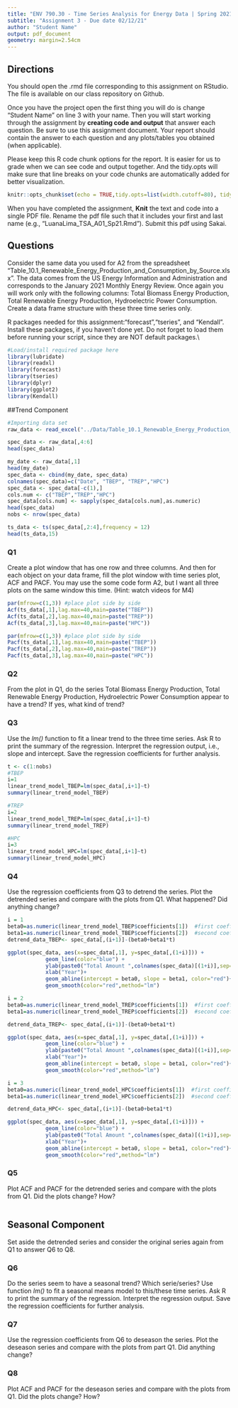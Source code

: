 ```yaml
---
title: "ENV 790.30 - Time Series Analysis for Energy Data | Spring 2021"
subtitle: "Assignment 3 - Due date 02/12/21"
author: "Student Name"
output: pdf_document
geometry: margin=2.54cm
---
```

  
## Directions
  
You should open the .rmd file corresponding to this assignment on RStudio. The file is available on our class repository on Github. 

Once you have the project open the first thing you will do is change "Student Name" on line 3 with your name. 
Then you will start working through the assignment by  **creating code and output** that answer each question. Be sure to use this assignment document. Your report should contain the answer to each question and any plots/tables you obtained (when applicable).

Please keep this R code chunk options for the report. It is easier for us to grade when we can see code and output together. And the tidy.opts will make sure that line breaks on your code chunks are automatically added for better visualization. 

```r
knitr::opts_chunk$set(echo = TRUE,tidy.opts=list(width.cutoff=80), tidy=FALSE) 
```

When you have completed the assignment, **Knit** the text and code into a single PDF file. Rename the pdf file such that it includes your first and last name (e.g., "LuanaLima_TSA_A01_Sp21.Rmd"). Submit this pdf using Sakai. 

## Questions 

Consider the same data you used for A2 from the spreadsheet "Table_10.1_Renewable_Energy_Production_and_Consumption_by_Source.xlsx". The data comes from the US Energy Information and Administration and corresponds to the January 2021 Monthly Energy Review. Once again you will work only with the following columns: Total Biomass Energy Production, Total Renewable Energy Production, Hydroelectric Power Consumption. Create a data frame structure with these three time series only. 

R packages needed for this assignment:"forecast","tseries", and "Kendall". Install these packages, if you haven't done yet. Do not forget to load them before running your script, since they are NOT default packages.\\

```r
#Load/install required package here
library(lubridate)
library(readxl)
library(forecast)
library(tseries)
library(dplyr)
library(ggplot2)
library(Kendall)

```

##Trend Component

```r
#Importing data set
raw_data <- read_excel("../Data/Table_10.1_Renewable_Energy_Production_and_Consumption_by_Source.xlsx",skip=10)

spec_data <- raw_data[,4:6]
head(spec_data)

my_date <- raw_data[,1]
head(my_date)
spec_data <- cbind(my_date, spec_data)
colnames(spec_data)=c("Date", "TBEP", "TREP","HPC")
spec_data <- spec_data[-c(1),]
cols.num <- c("TBEP","TREP","HPC")
spec_data[cols.num] <- sapply(spec_data[cols.num],as.numeric)
head(spec_data)
nobs <- nrow(spec_data)

ts_data <- ts(spec_data[,2:4],frequency = 12)
head(ts_data,15)
```


### Q1
Create a plot window that has one row and three columns. And then for each object on your data frame, fill the plot window with time series plot, ACF and PACF. You may use the some code form A2, but I want all three plots on the same window this time. (Hint: watch videos for M4)
```r
par(mfrow=c(1,3)) #place plot side by side
Acf(ts_data[,1],lag.max=40,main=paste("TBEP"))
Acf(ts_data[,2],lag.max=40,main=paste("TREP"))
Acf(ts_data[,3],lag.max=40,main=paste("HPC"))
```
```r
par(mfrow=c(1,3)) #place plot side by side
Pacf(ts_data[,1],lag.max=40,main=paste("TBEP"))
Pacf(ts_data[,2],lag.max=40,main=paste("TREP"))
Pacf(ts_data[,3],lag.max=40,main=paste("HPC"))
```


### Q2
From the plot in Q1, do the series Total Biomass Energy Production, Total Renewable Energy Production, Hydroelectric Power Consumption appear to have a trend? If yes, what kind of trend?

### Q3
Use the *lm()* function to fit a linear trend to the three time series. Ask R to print the summary of the regression. Interpret the regression output, i.e., slope and intercept. Save the regression coefficients for further analysis.
```r
t <- c(1:nobs)
#TBEP
i=1
linear_trend_model_TBEP=lm(spec_data[,i+1]~t)
summary(linear_trend_model_TBEP)
```

```r
#TREP
i=2
linear_trend_model_TREP=lm(spec_data[,i+1]~t)
summary(linear_trend_model_TREP)
```
```r
#HPC
i=3
linear_trend_model_HPC=lm(spec_data[,i+1]~t)
summary(linear_trend_model_HPC)
``` 
### Q4
Use the regression coefficients from Q3 to detrend the series. Plot the detrended series and  compare with the plots from Q1. What happened? Did anything change?
```r
i = 1
beta0=as.numeric(linear_trend_model_TBEP$coefficients[1])  #first coefficient is the intercept term or beta0
beta1=as.numeric(linear_trend_model_TBEP$coefficients[2])  #second coefficient is the slope or beta1
detrend_data_TBEP<- spec_data[,(i+1)]-(beta0+beta1*t)

ggplot(spec_data, aes(x=spec_data[,1], y=spec_data[,(1+i)])) +
            geom_line(color="blue") +
            ylab(paste0("Total Amount ",colnames(spec_data)[(1+i)],sep="")) +
            xlab("Year")+
            geom_abline(intercept = beta0, slope = beta1, color="red")+
            geom_smooth(color="red",method="lm") 
```
```r
i = 2
beta0=as.numeric(linear_trend_model_TREP$coefficients[1])  #first coefficient is the intercept term or beta0
beta1=as.numeric(linear_trend_model_TREP$coefficients[2])  #second coefficient is the slope or beta1

detrend_data_TREP<- spec_data[,(i+1)]-(beta0+beta1*t)

ggplot(spec_data, aes(x=spec_data[,1], y=spec_data[,(1+i)])) +
            geom_line(color="blue") +
            ylab(paste0("Total Amount ",colnames(spec_data)[(1+i)],sep="")) +
            xlab("Year")+
            geom_abline(intercept = beta0, slope = beta1, color="red")+
            geom_smooth(color="red",method="lm") 
```

```r
i = 3
beta0=as.numeric(linear_trend_model_HPC$coefficients[1])  #first coefficient is the intercept term or beta0
beta1=as.numeric(linear_trend_model_HPC$coefficients[2])  #second coefficient is the slope or beta1

detrend_data_HPC<- spec_data[,(i+1)]-(beta0+beta1*t)

ggplot(spec_data, aes(x=spec_data[,1], y=spec_data[,(1+i)])) +
            geom_line(color="blue") +
            ylab(paste0("Total Amount ",colnames(spec_data)[(1+i)],sep="")) +
            xlab("Year")+
            geom_abline(intercept = beta0, slope = beta1, color="red")+
            geom_smooth(color="red",method="lm") 
```


### Q5
Plot ACF and PACF for the detrended series and compare with the plots from Q1. Did the plots change? How?
```r

```


## Seasonal Component

Set aside the detrended series and consider the original series again from Q1 to answer Q6 to Q8.

### Q6
Do the series seem to have a seasonal trend? Which serie/series? Use function *lm()* to fit a seasonal means model to this/these time series. Ask R to print the summary of the regression. Interpret the regression output. Save the regression coefficients for further analysis.

### Q7
Use the regression coefficients from Q6 to deseason the series. Plot the deseason series and compare with the plots from part Q1. Did anything change?

### Q8
Plot ACF and PACF for the deseason series and compare with the plots from Q1. Did the plots change? How?


